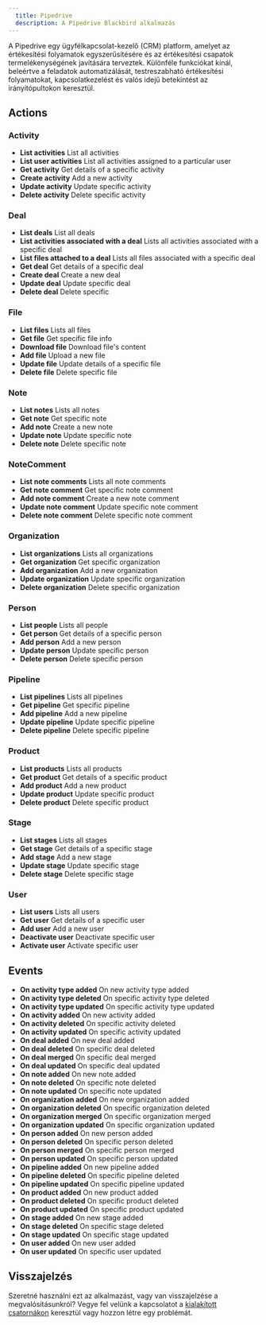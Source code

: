```yaml
---
  title: Pipedrive
  description: A Pipedrive Blackbird alkalmazás
---
```


<LinkCard title="Megtekintés Githubon" target="_blank" href="https://github.com/bb-io/Pipedrive" icon="github" />

A Pipedrive egy ügyfélkapcsolat-kezelő (CRM) platform, amelyet az értékesítési folyamatok egyszerűsítésére és az értékesítési csapatok termelékenységének javítására terveztek. Különféle funkciókat kínál, beleértve a feladatok automatizálását, testreszabható értékesítési folyamatokat, kapcsolatkezelést és valós idejű betekintést az irányítópultokon keresztül.

## Actions

###  Activity
- **List activities** List all activities
- **List user activities** List all activities assigned to a particular user
- **Get activity** Get details of a specific activity
- **Create activity** Add a new activity
- **Update activity** Update specific activity
- **Delete activity** Delete specific activity

###  Deal
- **List deals** List all deals
- **List activities associated with a deal** Lists all activities associated with a specific deal
- **List files attached to a deal** Lists all files associated with a specific deal
- **Get deal** Get details of a specific deal
- **Create deal** Create a new deal
- **Update deal** Update specific deal
- **Delete deal** Delete specific

###  File
- **List files** Lists all files
- **Get file** Get specific file info
- **Download file** Download file's content
- **Add file** Upload a new file
- **Update file** Update details of a specific file
- **Delete file** Delete specific file

###  Note
- **List notes** Lists all notes
- **Get note** Get specific note
- **Add note** Create a new note
- **Update note** Update specific note
- **Delete note** Delete specific note

###  NoteComment
- **List note comments** Lists all note comments
- **Get note comment** Get specific note comment
- **Add note comment** Create a new note comment
- **Update note comment** Update specific note comment
- **Delete note comment** Delete specific note comment

###  Organization
- **List organizations** Lists all organizations
- **Get organization** Get specific organization
- **Add organization** Add a new organization
- **Update organization** Update specific organization
- **Delete organization** Delete specific organization

###  Person
- **List people** Lists all people
- **Get person** Get details of a specific person
- **Add person** Add a new person
- **Update person** Update specific person
- **Delete person** Delete specific person

###  Pipeline
- **List pipelines** Lists all pipelines
- **Get pipeline** Get specific pipeline
- **Add pipeline** Add a new pipeline
- **Update pipeline** Update specific pipeline
- **Delete pipeline** Delete specific pipeline

###  Product
- **List products** Lists all products
- **Get product** Get details of a specific product
- **Add product** Add a new product
- **Update product** Update specific product
- **Delete product** Delete specific product

###  Stage
- **List stages** Lists all stages
- **Get stage** Get details of a specific stage
- **Add stage** Add a new stage
- **Update stage** Update specific stage
- **Delete stage** Delete specific stage

###  User
- **List users** Lists all users
- **Get user** Get details of a specific user
- **Add user** Add a new user
- **Deactivate user** Deactivate specific user
- **Activate user** Activate specific user

## Events

- **On activity type added** On new activity type added
- **On activity type deleted** On specific activity type deleted
- **On activity type updated** On specific activity type updated
- **On activity added** On new activity added
- **On activity deleted** On specific activity deleted
- **On activity updated** On specific activity updated
- **On deal added** On new deal added
- **On deal deleted** On specific deal deleted
- **On deal merged** On specific deal merged
- **On deal updated** On specific deal updated
- **On note added** On new note added
- **On note deleted** On specific note deleted
- **On note updated** On specific note updated
- **On organization added** On new organization added
- **On organization deleted** On specific organization deleted
- **On organization merged** On specific organization merged
- **On organization updated** On specific organization updated
- **On person added** On new person added
- **On person deleted** On specific person deleted
- **On person merged** On specific person merged
- **On person updated** On specific person updated
- **On pipeline added** On new pipeline added
- **On pipeline deleted** On specific pipeline deleted
- **On pipeline updated** On specific pipeline updated
- **On product added** On new product added
- **On product deleted** On specific product deleted
- **On product updated** On specific product updated
- **On stage added** On new stage added
- **On stage deleted** On specific stage deleted
- **On stage updated** On specific stage updated
- **On user added** On new user added
- **On user updated** On specific user updated

## Visszajelzés

Szeretné használni ezt az alkalmazást, vagy van visszajelzése a megvalósításunkról? Vegye fel velünk a kapcsolatot a [kialakított csatornákon](https://www.blackbird.io/) keresztül vagy hozzon létre egy problémát.